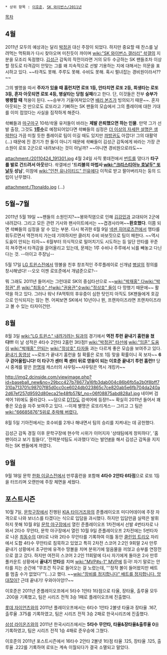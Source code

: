  * 상위 항목 : [[이호준]], [[SK 와이번스/2011년]]

[[목차]]
== 4월 ==
2011년 모두의 예상과는 달리 [[박정권]] 대신 주장이 되었다. 하지만 중요할 때 찬스를 날려먹는 먹튀화가 다시 찾아오며 미친듯이 까이며 [[wiki:"SK 와이번스 갤러리" 솩갤]]의 지분을 모조리 독점했다. [[김성근]] 감독의 작전이라면 거의 모두 수긍하는 SK 팬들조차 이상할 정도로 타격감이 안맞는 그를 왜 지속적으로 선발 기용하는 지에 대해서는 의문을 표시하고 있다. ~~타격도 못해. 주루도 못해. 수비도 못해. 혹시 펄녀잡는 경비원이라서??~~

그의 별명을 따서 '''주자가 있을 때 홈런치면 로또 1등, 안타치면 로또 2등, 희생타는 로또 3등, 혼자 아웃되면 로또 4등, 병살타는 당첨 실패'''라고 한다. 단, 이것들은 전부 '''승부가 팽팽할 때''' 적용이 된다. ~~승부가 기울여져있으면 [[배리 본즈]]가 빙의되기 때문~~. 혼자 아웃되는 것 만으로도 로또라고 기뻐하는 SK 팬들의 모습에서 그의 플레이에 대한 기대를 이미 접었다는 사실을 짐작하게 해준다.

솩빠들과 [[마구마구]] 10솩/솩올 유저들이 바라는 '''제발 은퇴했으면 하는 인물'''. 만약 그가 선발 출장, 그것도 '''[[1루수]]'''로 예정되어있다면 솩빠들의 심정은 [[더 이상의 자세한 설명은 생략한다]] 가끔 미칠 듯한 플레이로 팀이 이길 때도 있지만 [[까방권]]도 아깝다! 그의 대활약(…) 때문에 진 경기가 한 둘이 아니기 때문에 솩빠들이 김성근 감독에게 바라는 가장 큰 소원이 로또 2군으로 내려보내는 것이 아닐까? ~~아니면 경비원으로라도~~

attachment:/20110424_191301.jpg
4월 24일 사직 롯데전에서 [[번트]]를 댔다가 '''타구를 발로 건드려서 아웃'''됐다. 솩갤에선 ''''드리블의 마법사 [[wiki:"크리스티아누 호날두" 또날두]] 성님'''', 이참에 [[wiki:"인천 유나이티드" 인유]]에다 이적료 받고 팔아버리자는 둥의 드립이 난무했다.

attachment:/Ttonaldo.jpg
(…)

== 5월~7월 ==
2011년 5월 19일 ~~팬들의 소원인지?~~봉와직염으로 인해 [[김강민]]과 교대되어 2군에 내려갔다. 그리고 모든 관련 기사와 팬사이트에서는 ~~겹경사라며~~'''환호했다'''. 이쯤 되면 솩빠들의 심정을 알 수 있는 부분. 다시 복귀한 6월 9일 [[넥센 히어로즈]]전에서 맹타를 휘두르면서 역전까지 가는데 기여하지만 클러치 수비 바보짓으로 팀이 패한다. ~~역시 도움이 안되는 타자~~ 6월부터 의식적으로 밀어치기도 시도하는 등 일단 안타를 꾸준히 쳐주면서 타격감을 끌어올리고 있는데, 문제는 1루 수비나 주루에서 뇌를 빼놓고 다닌다는 것. --아이고 주장님--

5월 17일 [[LG 트윈스]]전에서 땅볼을 친후 창조적인 주루플레이로 신개념 [[병살]]의 정의를 창시해냈다! --오오 이젠 로또준에서 개념준으로?--

뭐 그래도 2011년 들어서는 그런대로 SK의 중심타선으로 ~~[[wiki:"박재홍" 다]][[wiki:"박정권" 른]] [[wiki:"최동수" 선]][[wiki:"권용관"수]][[wiki:"정상호" 들]]이 다 망했기 때문에~~ 활약을 하고 있다. 그러나 워낙 FA먹튀의 후유증이 심한 탓인지 아직도 SK팬들에게 호감으로 인식되지는 않는 편. 어찌보면 SK에서 10년이나 뛴, 프랜차이즈라면 프랜차이즈라고 볼 수 있는 타자이건만.

== 8월 ==
8월 3일 [[wiki:"LG 트윈스" 내려가려는 팀]]과의 경기에서 '''역전 투런 끝내기 홈런을 쳤다!!!''' 이 날 성적은 4타수 2안타 2홈런 3타점!! [[wiki:"박정권" 타선에]] [[wiki:"임훈" 도움이]] [[wiki:"박재홍" 안되는]] [[wiki:"정상호" 타자들]] 과는 다르게 좋은 모습을 보여주고 있다. [http://gall.dcinside.com/list.php?id=baseball_new&no=7143418&page=2&bbs= 끝내기 동영상] ~~로또가 끝내기 홈런을 칠 확률은 로또 1등 맞을 확률이니 꼭 보자~~
'''6구 걷어올립니다! 이 타구가 센터 쪽 센터 뒤로 영웅이 되는 이호준 끝내기 투런 홈런!!''' 
당시 중계를 맡은 [[한명재]] 캐스터의 샤우팅~~샤우팅은 역시 개킹카~~

http://img2.dcinside.com/viewimage.php?id=baseball_new&no=29bcc427b78677a16fb3dab004c86b6fb5a2b0f8bff7310a713701c98707f85d0cc0ce6024db023865c7ce820ab5e6fb704da240a2d67ef257d9592d80eca21e48fb57&f_no=06f08875abd828a1.jpg
네이버 검색어 1위에도 올라갔다. ~~덤으로 [[DTD]]도 검색어에 등장!!~~ 확실히 2011년 들어서 꽤 좋은 모습을 자주 보여주고 있다. --이제 별명은 로또리게스-- 그리고 그 팀은 [[wiki:"66685876"5위로 추락해 버렸다.]]

8월 5일 기아전에서는 호수비를 2개나 해내면서 팀의 승리를 지켜내는 데 공헌했다.

김성근 감독 경질 이후 문학구장에 현수막 시위가 이어지자 '상태팀에게 창피하다', '홈팬이라고 보기 힘들다', '전력분석팀도 사과했다'라는 발언[http://osen.mt.co.kr/news/view.html?gid=G1109040096 #]을 해서 김성근 감독을 지지하는 SK 팬들에게 까였다.

== 9월 ==
9월 18일 문학 [[한화 이글스]]전에서 만루홈런을 포함해 '''4타수 2안타 6타점'''으로 로또 1등을 터뜨리며 오랜만에 주장 체면을 세웠다.

== 포스트시즌 ==
10월 7일, [[문학구장]]에서 진행된 [[KIA 타이거즈]]와의 준플레이오프 미디어데이에 주장 자격으로 나와 보너스를 타겠다는 식으로 입담을 과시했다. 하지만 입담만큼 실력은 발휘하지 못해 10월 8일 [[문학 야구장]]에서 열린 준플레이오프 1차전에서 선발 4번타자로 나와서 2타수 무안타, 문학 야구장에서 열린 10월 9일 준플레이오프 2차전에는 5번타자로 나온 [[최동수]]의 대타로 나와 2타수 무안타를 기록하여 이틀 동안 [[클린업 트리오]] 자리에서 도합 4타수 무안타로 침묵하고 있었고 특히 2차전 스코어 2:2인 9회말 2사 만루 끝내기 상황에서 초구만에 유격수 땅볼을 치며 분위기에 얼음물을 끼얹고 승부를 연장전으로 끌고 갔다.
하지만 여전히 스코어 2:2인 11회말에 다시 자기에게 돌아온 2사 만루 풀카운트 상황에서 '''끝내기 안타'''를 치며 [[wiki:"MVP#s-1" MVP]]에 등극! 자기 말로는 안타를 치는 순간에 "무조건 직구로 들어오는 걸 노렸는데, '''정작 볼이 들어왔지만 배트를 멈출 수가 없었다""(…)고 했다. ~~[[wiki:"장비를 정지합니다" 배트를 정지합니다. 앙대잖아?]] 근데 끝내기! 우와아아앙!?~~

이호준은 2011년 준플레이오프에서 5타수 1안타 1타점으로 타율, 장타율, 출루율 모두 .200을 기록했고, 팀은 시리즈 전적 3승 1패로 플레이오프에 진출했다.

[[롯데 자이언츠]]와의 2011년 플레이오프에서는 6타수 1안타 2볼넷 타율과 장타율 .167, 출루율 .375를 기록하였고, 팀은 시리즈 전적 3승 2패로 한국시리즈에 진출했다.

[[삼성 라이온즈]]와의 2011년 한국시리즈에서는 '''5타수 무안타, 타율&장타율&출루율 0'''을 기록하였고, 팀은 시리즈 전적 1승 4패로 준우승에 그쳤다.

이호준의 2011년 포스트시즌에서 16타수 2안타 2볼넷 1타점 타율 .125, 장타율 .125, 출루율 .222를 기록하여 로또는 계속 이월되다가 결국 소멸되고 말았다.
